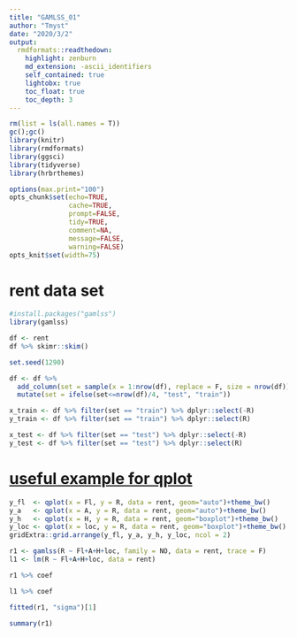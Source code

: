 ```yaml
---
title: "GAMLSS_01"
author: "Tmyst"
date: "2020/3/2"
output:
  rmdformats::readthedown:
    highlight: zenburn
    md_extension: -ascii_identifiers
    self_contained: true
    lightobx: true
    toc_float: true
    toc_depth: 3
---
```


```r

rm(list = ls(all.names = T))
gc();gc()
library(knitr)
library(rmdformats)
library(ggsci)
library(tidyverse)
library(hrbrthemes)

options(max.print="100")
opts_chunk$set(echo=TRUE,
               cache=TRUE,
               prompt=FALSE,
               tidy=TRUE,
               comment=NA,
               message=FALSE,
               warning=FALSE)
opts_knit$set(width=75)

```

# rent data set
```r
#install.packages("gamlss")
library(gamlss)
```


```r
df <- rent
df %>% skimr::skim()
```


```r
set.seed(1290)

df <- df %>% 
  add_column(set = sample(x = 1:nrow(df), replace = F, size = nrow(df))) %>% 
  mutate(set = ifelse(set<=nrow(df)/4, "test", "train"))

x_train <- df %>% filter(set == "train") %>% dplyr::select(-R)
y_train <- df %>% filter(set == "train") %>% dplyr::select(R)

x_test <- df %>% filter(set == "test") %>% dplyr::select(-R)
y_test <- df %>% filter(set == "test") %>% dplyr::select(R)

```

# [useful example for qplot](http://www.sthda.com/english/wiki/qplot-quick-plot-with-ggplot2-r-software-and-data-visualization)
```r
y_fl  <- qplot(x = Fl, y = R, data = rent, geom="auto")+theme_bw()
y_a   <- qplot(x = A, y = R, data = rent, geom="auto")+theme_bw()
y_h   <- qplot(x = H, y = R, data = rent, geom="boxplot")+theme_bw()
y_loc <- qplot(x = loc, y = R, data = rent, geom="boxplot")+theme_bw()
gridExtra::grid.arrange(y_fl, y_a, y_h, y_loc, ncol = 2)
```


```r
r1 <- gamlss(R ~ Fl+A+H+loc, family = NO, data = rent, trace = F)
l1 <- lm(R ~ Fl+A+H+loc, data = rent)
```


```r
r1 %>% coef
```


```r
l1 %>% coef
```
```r
fitted(r1, "sigma")[1]
```


```r
summary(r1)
```


```r

```


```r

```


```r

```


```r

```

